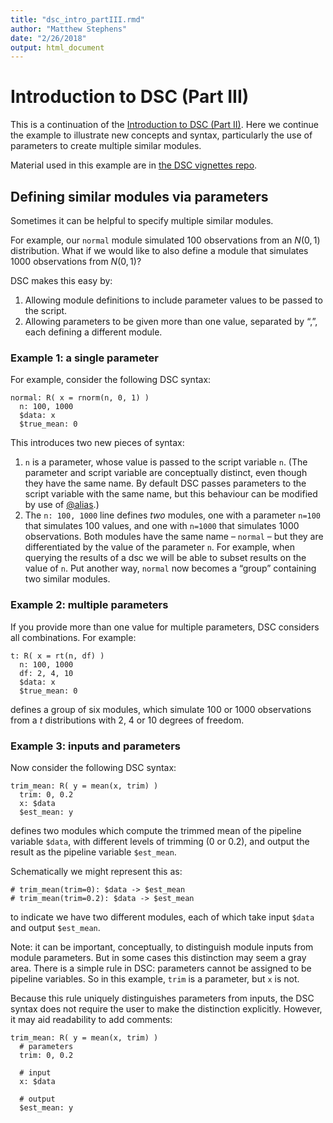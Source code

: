 ```yaml
---
title: "dsc_intro_partIII.rmd"
author: "Matthew Stephens"
date: "2/26/2018"
output: html_document
---
```


# Introduction to DSC (Part III)

This is a continuation of the [Introduction to DSC (Part II)](First_Course_Elaborated.html). Here we continue the 
example to illustrate new concepts and syntax, particularly
the use of parameters to create multiple similar modules.

Material used in this example are in [the DSC vignettes repo](https://github.com/stephenslab/dsc/tree/master/vignettes/one_sample_location).


## Defining similar modules via parameters

Sometimes it can be helpful to specify multiple similar modules. 

For example, our `normal` module simulated 100 observations
from an $N(0,1)$ distribution. What if we would like to 
also define a module that simulates 1000 observations from $N(0,1)$?

DSC makes this easy by:

1. Allowing module definitions to include
parameter values to be passed to the script.
2. Allowing parameters to be given more than one value, separated by ",",
each defining a different module.

### Example 1: a single parameter

For example, consider the following DSC syntax:
```
normal: R( x = rnorm(n, 0, 1) )
  n: 100, 1000
  $data: x
  $true_mean: 0
```

This introduces two new pieces of syntax:

1. `n` is a parameter,
whose value is passed to the script variable `n`. (The parameter
and script variable are conceptually distinct, even though they have the same name. By default DSC passes parameters to the script variable with the same name, but this behaviour can be modified by use of [@alias](alias_link.html).)
2. The `n: 100, 1000` line defines *two* modules, one with a parameter `n=100` that simulates 100 values, and one with `n=1000` that simulates 1000 observations. Both modules have the same name -- `normal` --
but they are differentiated by the value of the parameter `n`. For example,
when querying the results of a dsc we will be able to subset results on the value of `n`. Put another way, `normal` now becomes a 
"group" containing two similar modules.

<!----For shorthand we might write `normal(n=100)` and `normal(n=1000)` to
refer to these two modules (this is just a convenient shorthand to help
our explanation, not a part of DSC syntax). Both modules take the same kind of input (no input) and produce the same type of output (pipeline variables `$data` and `$true_mean`).--->


### Example 2: multiple parameters

If you provide more than one value for multiple parameters, DSC considers all combinations. For example:
```
t: R( x = rt(n, df) )
  n: 100, 1000
  df: 2, 4, 10
  $data: x
  $true_mean: 0
```
defines a group of six modules, which simulate 100 or 1000 observations from a $t$ distributions with 2, 4 or 10 degrees of freedom.


### Example 3: inputs and parameters

Now consider the following DSC syntax:
```
trim_mean: R( y = mean(x, trim) )
  trim: 0, 0.2
  x: $data
  $est_mean: y
```
defines two modules which compute the trimmed mean of the pipeline variable
`$data`, with different levels of trimming (0 or 0.2), and output
the result as the pipeline variable `$est_mean`.

Schematically we might represent this as:
```
# trim_mean(trim=0): $data -> $est_mean
# trim_mean(trim=0.2): $data -> $est_mean
```
to indicate we have two different modules, each of which take input 
`$data` and output `$est_mean`.

Note: it can be important, conceptually, to distinguish module inputs from module parameters. But in some cases this distinction may seem a gray area. There is a simple rule in DSC: parameters cannot be assigned to be pipeline variables. So in this example, `trim` is a parameter, but `x` is not.

Because this rule uniquely distinguishes parameters from inputs, the DSC 
syntax does not require the user to make the distinction explicitly. 
However,  it may aid readability to add comments:
```
trim_mean: R( y = mean(x, trim) )
  # parameters
  trim: 0, 0.2
  
  # input
  x: $data
  
  # output
  $est_mean: y
```







